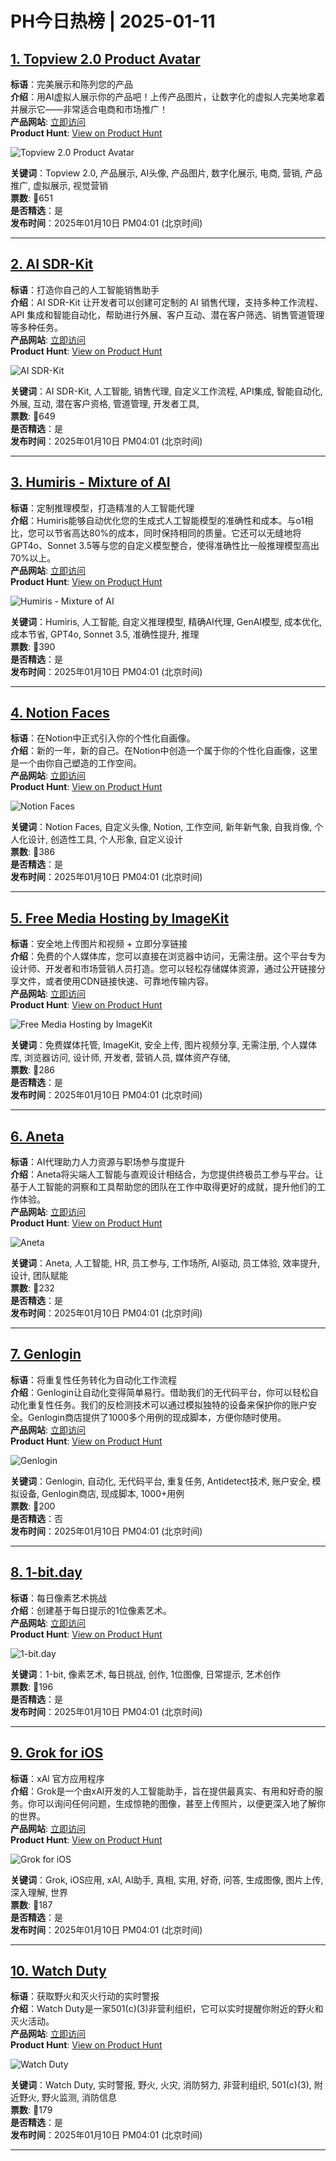 # PH今日热榜 | 2025-01-11  

## [1. Topview 2.0 Product Avatar](https://www.producthunt.com/posts/topview-2-0-product-avatar?utm_campaign=producthunt-api&utm_medium=api-v2&utm_source=Application%3A+ph-daily+%28ID%3A+150577%29)  
**标语**：完美展示和陈列您的产品  
**介绍**：用AI虚拟人展示你的产品吧！上传产品图片，让数字化的虚拟人完美地拿着并展示它——非常适合电商和市场推广！  
**产品网站**: [立即访问](https://www.producthunt.com/r/A3SCP2AEFMPQZ7?utm_campaign=producthunt-api&utm_medium=api-v2&utm_source=Application%3A+ph-daily+%28ID%3A+150577%29)  
**Product Hunt**: [View on Product Hunt](https://www.producthunt.com/posts/topview-2-0-product-avatar?utm_campaign=producthunt-api&utm_medium=api-v2&utm_source=Application%3A+ph-daily+%28ID%3A+150577%29)  

![Topview 2.0 Product Avatar](https://ph-files.imgix.net/a8468c71-eae5-4c45-8b1a-23561c90e338.png?auto=format&fit=crop&frame=1&h=512&w=1024)  

**关键词**：Topview 2.0, 产品展示, AI头像, 产品图片, 数字化展示, 电商, 营销, 产品推广, 虚拟展示, 视觉营销  
**票数**: 🔺651  
**是否精选**：是  
**发布时间**：2025年01月10日 PM04:01 (北京时间)  

---  

## [2. AI SDR-Kit](https://www.producthunt.com/posts/ai-sdr-kit?utm_campaign=producthunt-api&utm_medium=api-v2&utm_source=Application%3A+ph-daily+%28ID%3A+150577%29)  
**标语**：打造你自己的人工智能销售助手  
**介绍**：AI SDR-Kit 让开发者可以创建可定制的 AI 销售代理，支持多种工作流程、API 集成和智能自动化，帮助进行外展、客户互动、潜在客户筛选、销售管道管理等多种任务。  
**产品网站**: [立即访问](https://www.producthunt.com/r/EYFLRYGYKE3YZS?utm_campaign=producthunt-api&utm_medium=api-v2&utm_source=Application%3A+ph-daily+%28ID%3A+150577%29)  
**Product Hunt**: [View on Product Hunt](https://www.producthunt.com/posts/ai-sdr-kit?utm_campaign=producthunt-api&utm_medium=api-v2&utm_source=Application%3A+ph-daily+%28ID%3A+150577%29)  

![AI SDR-Kit](https://ph-files.imgix.net/5133edc9-214d-47fc-8581-08409342b570.png?auto=format&fit=crop&frame=1&h=512&w=1024)  

**关键词**：AI SDR-Kit, 人工智能, 销售代理, 自定义工作流程, API集成, 智能自动化, 外展, 互动, 潜在客户资格, 管道管理, 开发者工具,  
**票数**: 🔺649  
**是否精选**：是  
**发布时间**：2025年01月10日 PM04:01 (北京时间)  

---  

## [3. Humiris - Mixture of AI](https://www.producthunt.com/posts/humiris-mixture-of-ai?utm_campaign=producthunt-api&utm_medium=api-v2&utm_source=Application%3A+ph-daily+%28ID%3A+150577%29)  
**标语**：定制推理模型，打造精准的人工智能代理  
**介绍**：Humiris能够自动优化您的生成式人工智能模型的准确性和成本。与o1相比，您可以节省高达80%的成本，同时保持相同的质量。它还可以无缝地将GPT4o、Sonnet 3.5等与您的自定义模型整合，使得准确性比一般推理模型高出70%以上。  
**产品网站**: [立即访问](https://www.producthunt.com/r/TGLS2XQFUZPC6N?utm_campaign=producthunt-api&utm_medium=api-v2&utm_source=Application%3A+ph-daily+%28ID%3A+150577%29)  
**Product Hunt**: [View on Product Hunt](https://www.producthunt.com/posts/humiris-mixture-of-ai?utm_campaign=producthunt-api&utm_medium=api-v2&utm_source=Application%3A+ph-daily+%28ID%3A+150577%29)  

![Humiris - Mixture of AI](https://ph-files.imgix.net/9c473108-5fed-4343-8099-0d59cb2e8baa.jpeg?auto=format&fit=crop&frame=1&h=512&w=1024)  

**关键词**：Humiris, 人工智能, 自定义推理模型, 精确AI代理, GenAI模型, 成本优化, 成本节省, GPT4o, Sonnet 3.5, 准确性提升, 推理  
**票数**: 🔺390  
**是否精选**：是  
**发布时间**：2025年01月10日 PM04:01 (北京时间)  

---  

## [4. Notion Faces](https://www.producthunt.com/posts/notion-faces?utm_campaign=producthunt-api&utm_medium=api-v2&utm_source=Application%3A+ph-daily+%28ID%3A+150577%29)  
**标语**：在Notion中正式引入你的个性化自画像。  
**介绍**：新的一年，新的自己。在Notion中创造一个属于你的个性化自画像，这里是一个由你自己塑造的工作空间。  
**产品网站**: [立即访问](https://www.producthunt.com/r/XOWNEVT3RCCLYR?utm_campaign=producthunt-api&utm_medium=api-v2&utm_source=Application%3A+ph-daily+%28ID%3A+150577%29)  
**Product Hunt**: [View on Product Hunt](https://www.producthunt.com/posts/notion-faces?utm_campaign=producthunt-api&utm_medium=api-v2&utm_source=Application%3A+ph-daily+%28ID%3A+150577%29)  

![Notion Faces](https://ph-files.imgix.net/363ecebd-acfa-40d4-a433-0fd0ff702b47.jpeg?auto=format&fit=crop&frame=1&h=512&w=1024)  

**关键词**：Notion Faces, 自定义头像, Notion, 工作空间, 新年新气象, 自我肖像, 个人化设计, 创造性工具, 个人形象, 自定义设计  
**票数**: 🔺386  
**是否精选**：是  
**发布时间**：2025年01月10日 PM04:01 (北京时间)  

---  

## [5. Free Media Hosting by ImageKit](https://www.producthunt.com/posts/free-media-hosting-by-imagekit?utm_campaign=producthunt-api&utm_medium=api-v2&utm_source=Application%3A+ph-daily+%28ID%3A+150577%29)  
**标语**：安全地上传图片和视频 + 立即分享链接  
**介绍**：免费的个人媒体库，您可以直接在浏览器中访问，无需注册。这个平台专为设计师、开发者和市场营销人员打造。您可以轻松存储媒体资源，通过公开链接分享文件，或者使用CDN链接快速、可靠地传输内容。  
**产品网站**: [立即访问](https://www.producthunt.com/r/6B2RNTG6VJ4XSD?utm_campaign=producthunt-api&utm_medium=api-v2&utm_source=Application%3A+ph-daily+%28ID%3A+150577%29)  
**Product Hunt**: [View on Product Hunt](https://www.producthunt.com/posts/free-media-hosting-by-imagekit?utm_campaign=producthunt-api&utm_medium=api-v2&utm_source=Application%3A+ph-daily+%28ID%3A+150577%29)  

![Free Media Hosting by ImageKit](https://ph-files.imgix.net/0dbda14a-b22f-4b2e-acb5-7366c8db9efa.png?auto=format&fit=crop&frame=1&h=512&w=1024)  

**关键词**：免费媒体托管, ImageKit, 安全上传, 图片视频分享, 无需注册, 个人媒体库, 浏览器访问, 设计师, 开发者, 营销人员, 媒体资产存储,  
**票数**: 🔺286  
**是否精选**：是  
**发布时间**：2025年01月10日 PM04:01 (北京时间)  

---  

## [6. Aneta](https://www.producthunt.com/posts/aneta?utm_campaign=producthunt-api&utm_medium=api-v2&utm_source=Application%3A+ph-daily+%28ID%3A+150577%29)  
**标语**：AI代理助力人力资源与职场参与度提升  
**介绍**：Aneta将尖端人工智能与直观设计相结合，为您提供终极员工参与平台。让基于人工智能的洞察和工具帮助您的团队在工作中取得更好的成就，提升他们的工作体验。  
**产品网站**: [立即访问](https://www.producthunt.com/r/24PYIQJMLR637V?utm_campaign=producthunt-api&utm_medium=api-v2&utm_source=Application%3A+ph-daily+%28ID%3A+150577%29)  
**Product Hunt**: [View on Product Hunt](https://www.producthunt.com/posts/aneta?utm_campaign=producthunt-api&utm_medium=api-v2&utm_source=Application%3A+ph-daily+%28ID%3A+150577%29)  

![Aneta](https://ph-files.imgix.net/b24d2969-008d-43b1-92b7-83f38deb2f8f.png?auto=format&fit=crop&frame=1&h=512&w=1024)  

**关键词**：Aneta, 人工智能, HR, 员工参与, 工作场所, AI驱动, 员工体验, 效率提升, 设计, 团队赋能  
**票数**: 🔺232  
**是否精选**：是  
**发布时间**：2025年01月10日 PM04:01 (北京时间)  

---  

## [7. Genlogin](https://www.producthunt.com/posts/genlogin?utm_campaign=producthunt-api&utm_medium=api-v2&utm_source=Application%3A+ph-daily+%28ID%3A+150577%29)  
**标语**：将重复性任务转化为自动化工作流程  
**介绍**：Genlogin让自动化变得简单易行。借助我们的无代码平台，你可以轻松自动化重复性任务。我们的反检测技术可以通过模拟独特的设备来保护你的账户安全。Genlogin商店提供了1000多个用例的现成脚本，方便你随时使用。  
**产品网站**: [立即访问](https://www.producthunt.com/r/GMGKP4Y6VGUV3Z?utm_campaign=producthunt-api&utm_medium=api-v2&utm_source=Application%3A+ph-daily+%28ID%3A+150577%29)  
**Product Hunt**: [View on Product Hunt](https://www.producthunt.com/posts/genlogin?utm_campaign=producthunt-api&utm_medium=api-v2&utm_source=Application%3A+ph-daily+%28ID%3A+150577%29)  

![Genlogin](https://ph-files.imgix.net/3517f741-2c1e-4fd6-8810-36ce6510a3c1.png?auto=format&fit=crop&frame=1&h=512&w=1024)  

**关键词**：Genlogin, 自动化, 无代码平台, 重复任务, Antidetect技术, 账户安全, 模拟设备, Genlogin商店, 现成脚本, 1000+用例  
**票数**: 🔺200  
**是否精选**：否  
**发布时间**：2025年01月10日 PM04:01 (北京时间)  

---  

## [8. 1-bit.day](https://www.producthunt.com/posts/1-bit-day?utm_campaign=producthunt-api&utm_medium=api-v2&utm_source=Application%3A+ph-daily+%28ID%3A+150577%29)  
**标语**：每日像素艺术挑战  
**介绍**：创建基于每日提示的1位像素艺术。  
**产品网站**: [立即访问](https://www.producthunt.com/r/MXZ54OZDCK6AU5?utm_campaign=producthunt-api&utm_medium=api-v2&utm_source=Application%3A+ph-daily+%28ID%3A+150577%29)  
**Product Hunt**: [View on Product Hunt](https://www.producthunt.com/posts/1-bit-day?utm_campaign=producthunt-api&utm_medium=api-v2&utm_source=Application%3A+ph-daily+%28ID%3A+150577%29)  

![1-bit.day](https://ph-files.imgix.net/5b36e98a-0887-4ab8-bc40-eb9e2dff2760.png?auto=format&fit=crop&frame=1&h=512&w=1024)  

**关键词**：1-bit, 像素艺术, 每日挑战, 创作, 1位图像, 日常提示, 艺术创作  
**票数**: 🔺196  
**是否精选**：是  
**发布时间**：2025年01月10日 PM04:01 (北京时间)  

---  

## [9. Grok for iOS](https://www.producthunt.com/posts/grok-for-ios?utm_campaign=producthunt-api&utm_medium=api-v2&utm_source=Application%3A+ph-daily+%28ID%3A+150577%29)  
**标语**：xAl 官方应用程序  
**介绍**：Grok是一个由xAl开发的人工智能助手，旨在提供最真实、有用和好奇的服务。你可以询问任何问题，生成惊艳的图像，甚至上传照片，以便更深入地了解你的世界。  
**产品网站**: [立即访问](https://www.producthunt.com/r/HIITZ3235P6TLA?utm_campaign=producthunt-api&utm_medium=api-v2&utm_source=Application%3A+ph-daily+%28ID%3A+150577%29)  
**Product Hunt**: [View on Product Hunt](https://www.producthunt.com/posts/grok-for-ios?utm_campaign=producthunt-api&utm_medium=api-v2&utm_source=Application%3A+ph-daily+%28ID%3A+150577%29)  

![Grok for iOS](https://ph-files.imgix.net/b10a25d4-62b1-401e-93aa-5cd394e0eb85.jpeg?auto=format&fit=crop&frame=1&h=512&w=1024)  

**关键词**：Grok, iOS应用, xAl, AI助手, 真相, 实用, 好奇, 问答, 生成图像, 图片上传, 深入理解, 世界  
**票数**: 🔺187  
**是否精选**：是  
**发布时间**：2025年01月10日 PM04:01 (北京时间)  

---  

## [10. Watch Duty](https://www.producthunt.com/posts/watch-duty?utm_campaign=producthunt-api&utm_medium=api-v2&utm_source=Application%3A+ph-daily+%28ID%3A+150577%29)  
**标语**：获取野火和灭火行动的实时警报  
**介绍**：Watch Duty是一家501(c)(3)非营利组织，它可以实时提醒你附近的野火和灭火活动。  
**产品网站**: [立即访问](https://www.producthunt.com/r/SZGEYRBEVC6UAU?utm_campaign=producthunt-api&utm_medium=api-v2&utm_source=Application%3A+ph-daily+%28ID%3A+150577%29)  
**Product Hunt**: [View on Product Hunt](https://www.producthunt.com/posts/watch-duty?utm_campaign=producthunt-api&utm_medium=api-v2&utm_source=Application%3A+ph-daily+%28ID%3A+150577%29)  

![Watch Duty](https://ph-files.imgix.net/12f0bc49-2461-42ec-aa96-9d00fd616851.png?auto=format&fit=crop&frame=1&h=512&w=1024)  

**关键词**：Watch Duty, 实时警报, 野火, 火灾, 消防努力, 非营利组织, 501(c)(3), 附近野火, 野火监测, 消防信息  
**票数**: 🔺179  
**是否精选**：是  
**发布时间**：2025年01月10日 PM04:01 (北京时间)  

---  

